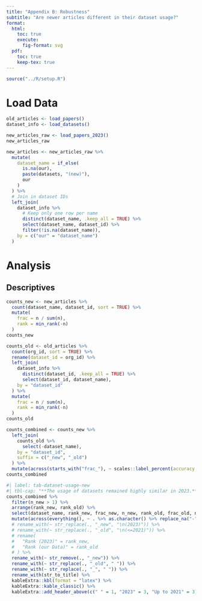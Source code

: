 ```yaml
---
title: "Appendix B: Robustness"
subtitle: "Are newer articles different in their dataset usage?"
format:
  html:
    toc: true
    execute:
      fig-format: svg
  pdf:
    toc: true
    keep-tex: true
---
```


```r
source("../R/setup.R")
```

# Load Data

```r
old_articles <- load_papers()
dataset_info <- load_datasets()
```

```r
new_articles_raw <- load_papers_2023()
new_articles_raw
```

```r
new_articles <- new_articles_raw %>% 
  mutate(
    dataset_name = if_else(
      is.na(our),
      paste(datasets, "(new)"),
      our
    )
  ) %>% 
  # Join in dataset IDs
  left_join(
    dataset_info %>% 
      # Keep only one row per name
      distinct(dataset_name, .keep_all = TRUE) %>% 
      select(dataset_name, dataset_id) %>%
      filter(!is.na(dataset_name)),
    by = c("our" = "dataset_name")
  )
```

# Analysis

## Descriptives

```r
counts_new <- new_articles %>% 
  count(dataset_name, dataset_id, sort = TRUE) %>% 
  mutate(
    frac = n / sum(n),
    rank = min_rank(-n)
  )
counts_new
```

```r
counts_old <- old_articles %>% 
  count(org_id, sort = TRUE) %>% 
  rename(dataset_id = org_id) %>% 
  left_join(
    dataset_info %>% 
      distinct(dataset_id, .keep_all = TRUE) %>% 
      select(dataset_id, dataset_name),
    by = "dataset_id"
  ) %>% 
  mutate(
    frac = n / sum(n),
    rank = min_rank(-n)
  )
counts_old
```

```r
counts_combined <- counts_new %>% 
  left_join(
    counts_old %>% 
      select(-dataset_name),
    by = "dataset_id",
    suffix = c("_new", "_old")
  ) %>%
  mutate(across(starts_with("frac_"), ~ scales::label_percent(accuracy = 0.1)(.)))
counts_combined
```

```r
#| label: tab-dataset-usage-new
#| tbl-cap: "**The usage of datasets remained highly similar in 2023.** Usage of datasets in fairness-related articles published at FAccT and ICML 2023 compared to usage within the annotated literature. Only datasets which are used at least twice in 2023 are shown. Datasets are ordered by their usage in 2023."
counts_combined %>% 
  filter(n_new > 1) %>% 
  arrange(rank_new, rank_old) %>% 
  select(dataset_name, rank_new, frac_new, n_new, rank_old, frac_old, n_old) %>% 
  mutate(across(everything(), ~ . %>% as.character() %>% replace_na("-"))) %>% 
  # rename_with(~ str_replace(., "_new", "\n(2023)")) %>% 
  # rename_with(~ str_replace(., "_old", "\n(<=2021)")) %>%
  # rename(
  #   "Rank (2023)" = rank_new,
  #   "Rank (our Data)" = rank_old
  # ) %>% 
  rename_with(~ str_remove(., "_new")) %>% 
  rename_with(~ str_replace(., "_old", " ")) %>% 
  rename_with(~ str_replace(., "_", " ")) %>% 
  rename_with(str_to_title) %>% 
  kableExtra::kbl(format = "latex") %>% 
  kableExtra::kable_classic() %>% 
  kableExtra::add_header_above(c(" " = 1, "2023" = 3, "Up to 2021" = 3))
```
